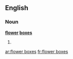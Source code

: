 ==English==

===Noun===
'''[[flower]] [[boxes]]'''

# {{plural of|[[flower box]]}}

[[ar:flower boxes]]
[[fr:flower boxes]]